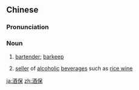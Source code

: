 ==Chinese==
{{zh-forms}}

===Pronunciation===
{{zh-pron
|m=jiǔbǎo
|c=zau2 bou2
|cat=n
}}

===Noun===
{{zh-noun}}

# {{lb|zh|dated}} [[bartender]]; [[barkeep]]
# {{lb|zh|archaic}} [[seller]] of [[alcoholic]] [[beverage]]s such as [[rice wine]]

[[ja:酒保]]
[[zh:酒保]]